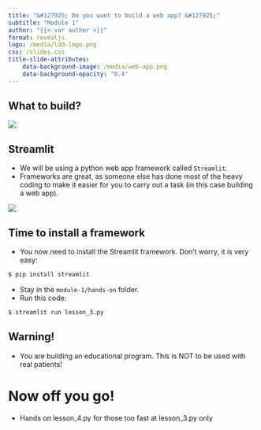```yaml
---
title: "&#127925; Do you want to build a web app? &#127925;"
subtitle: "Module 1"
author: "{{< var author >}}"
format: revealjs
logo: /media/ldd-logo.png
css: /slides.css
title-slide-attributes:
    data-background-image: /media/web-app.png
    data-background-opacity: "0.4"
---
```



## What to build?

![](/media/egfr-web-app.png){ fig-align="center" width="max" height="max"}

## Streamlit

* We will be using a python web app framework called `Streamlit`.
* Frameworks are great, as someone else has done most of the heavy coding to make it easier for you to carry out a task (in this case building a web app).

![](/media/streamlit.png){fig-align="center"}

## Time to install a framework {background-image="/media/computer-and-phone.png" background-opacity="0.3"}

* You now need to install the Streamlit framework. Don't worry, it is very easy:

```.bash
$ pip install streamlit
```

* Stay in the `module-1/hands-on` folder.
* Run this code:

```.bash
$ streamlit run lesson_3.py
```

## Warning! {background-image="/media/glowing-red-cone.jpg" background-opacity="0.3"}

* You are building an educational program. This is NOT to be used with real patients!

# Now off you go! {background-image="/media/man-at-starting-line.jpg" background-opacity="0.3"}


* Hands on lesson_4.py for those too fast at lesson_3.py only